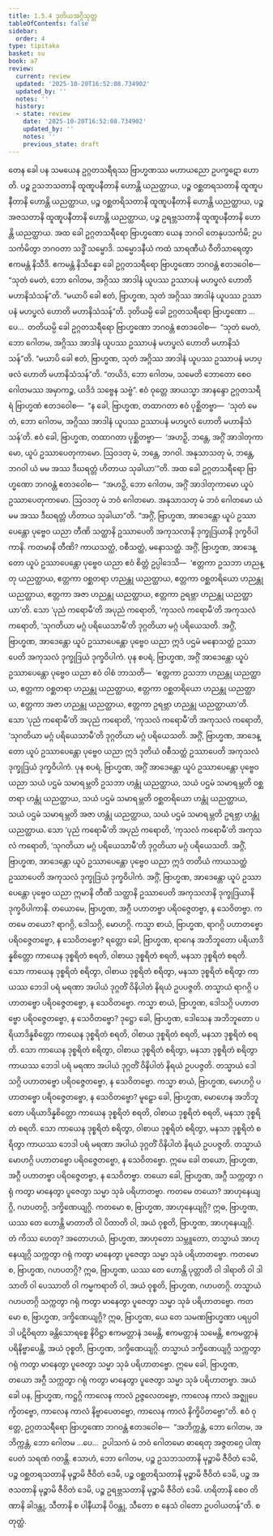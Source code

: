 ```yaml
---
title: 1.5.4 ဒုတိယအဂ္ဂိသုတ္တ
tableOfContents: false
sidebar:
  order: 4
type: tipitaka
basket: su
book: a7
review:
  current: review
  updated: '2025-10-20T16:52:08.734902'
  updated_by: ''
  notes: ''
  history:
  - state: review
    date: '2025-10-20T16:52:08.734902'
    updated_by: ''
    notes: ''
    previous_state: draft
---
```



<DynamicBreadcrumb />


<ReviewStatus review={frontmatter.review} showDetails={true} />

<HypothesisAnnotation frontmatter={frontmatter} />

<Division number="47" book="a7" e="ch" v="16" p="428">

<Paragraph number="239" book="a7">
တေန ခေါ ပန သမယေန ဥဂ္ဂတသရီရဿ ဗြာဟ္မဏဿ မဟာယညော ဥပက္ခဋော ဟောတိ. ပဉ္စ ဥသဘသတာနိ ထူဏူပနီတာနိ ဟောန္တိ ယညတ္ထာယ, ပဉ္စ ဝစ္ဆတရသတာနိ ထူဏူပနီတာနိ ဟောန္တိ ယညတ္ထာယ, ပဉ္စ ဝစ္ဆတရိသတာနိ ထူဏူပနီတာနိ ဟောန္တိ ယညတ္ထာယ, ပဉ္စ အဇသတာနိ ထူဏူပနီတာနိ ဟောန္တိ ယညတ္ထာယ, ပဉ္စ ဥရဗ္ဘသတာနိ ထူဏူပနီတာနိ ဟောန္တိ ယညတ္ထာယ. အထ ခေါ ဥဂ္ဂတသရီရော ဗြာဟ္မဏော ယေန ဘဂဝါ တေနုပသင်္ကမိ; ဥပသင်္ကမိတွာ ဘဂဝတာ သဒ္ဓိံ သမ္မောဒိ. သမ္မောဒနီယံ ကထံ သာရဏီယံ ဝီတိသာရေတွာ ဧကမန္တံ နိသီဒိ. ဧကမန္တံ နိသိန္နော ခေါ ဥဂ္ဂတသရီရော ဗြာဟ္မဏော ဘဂဝန္တံ ဧတဒဝေါစ—
</Paragraph>

<Paragraph number="240" book="a7">
“သုတံ မေတံ, ဘော ဂေါတမ, အဂ္ဂိဿ အာဒါနံ ယူပဿ ဥဿာပနံ မဟပ္ဖလံ ဟောတိ မဟာနိသံသန်”တိ. “မယာပိ ခေါ ဧတံ, ဗြာဟ္မဏ, သုတံ အဂ္ဂိဿ အာဒါနံ ယူပဿ ဥဿာပနံ မဟပ္ဖလံ ဟောတိ မဟာနိသံသန်”တိ. ဒုတိယမ္ပိ ခေါ ဥဂ္ဂတသရီရော ဗြာဟ္မဏော …ပေ…  တတိယမ္ပိ ခေါ ဥဂ္ဂတသရီရော ဗြာဟ္မဏော ဘဂဝန္တံ ဧတဒဝေါစ—  “သုတံ မေတံ, ဘော ဂေါတမ, အဂ္ဂိဿ အာဒါနံ ယူပဿ ဥဿာပနံ မဟပ္ဖလံ ဟောတိ မဟာနိသံသန်”တိ. “မယာပိ ခေါ ဧတံ, ဗြာဟ္မဏ, သုတံ အဂ္ဂိဿ အာဒါနံ ယူပဿ ဥဿာပနံ မဟပ္ဖလံ ဟောတိ မဟာနိသံသန်”တိ. “တယိဒံ, ဘော ဂေါတမ, သမေတိ ဘောတော စေဝ ဂေါတမဿ အမှာကဉ္စ, ယဒိဒံ သဗ္ဗေန သဗ္ဗံ”.
</Paragraph>

<Paragraph number="241" book="a7">
ဧဝံ ဝုတ္တေ အာယသ္မာ အာနန္ဒော ဥဂ္ဂတသရီရံ ဗြာဟ္မဏံ ဧတဒဝေါစ—  “န ခေါ, ဗြာဟ္မဏ, တထာဂတာ ဧဝံ ပုစ္ဆိတဗ္ဗာ—  ‘သုတံ မေတံ, ဘော ဂေါတမ, အဂ္ဂိဿ အာဒါနံ ယူပဿ ဥဿာပနံ မဟပ္ဖလံ ဟောတိ မဟာနိသံသန်’တိ. ဧဝံ ခေါ, ဗြာဟ္မဏ, တထာဂတာ ပုစ္ဆိတဗ္ဗာ—  ‘အဟဉှိ, ဘန္တေ, အဂ္ဂိံ အာဒါတုကာမော, ယူပံ ဥဿာပေတုကာမော. ဩဝဒတု မံ, ဘန္တေ, ဘဂဝါ. အနုသာသတု မံ, ဘန္တေ, ဘဂဝါ ယံ မမ အဿ ဒီဃရတ္တံ ဟိတာယ သုခါယာ’”တိ.
</Paragraph>

<Paragraph number="242" book="a7">
အထ ခေါ ဥဂ္ဂတသရီရော ဗြာဟ္မဏော ဘဂဝန္တံ ဧတဒဝေါစ—  “အဟဉှိ, ဘော ဂေါတမ, အဂ္ဂိံ အာဒါတုကာမော ယူပံ ဥဿာပေတုကာမော. ဩဝဒတု မံ ဘဝံ ဂေါတမော. အနုသာသတု မံ ဘဝံ ဂေါတမော ယံ မမ အဿ ဒီဃရတ္တံ ဟိတာယ သုခါယာ”တိ.
</Paragraph>

<Paragraph number="243" book="a7">
“အဂ္ဂိံ, ဗြာဟ္မဏ, အာဒေန္တော ယူပံ ဥဿာပေန္တော ပုဗ္ဗေဝ ယညာ တီဏိ သတ္ထာနိ ဥဿာပေတိ အကုသလာနိ ဒုက္ခုဒြယာနိ ဒုက္ခဝိပါကာနိ. ကတမာနိ တီဏိ? ကာယသတ္ထံ, ဝစီသတ္ထံ, မနောသတ္ထံ. အဂ္ဂိံ, ဗြာဟ္မဏ, အာဒေန္တော ယူပံ ဥဿာပေန္တော ပုဗ္ဗေဝ ယညာ ဧဝံ စိတ္တံ ဥပ္ပါဒေသိ—  ‘ဧတ္တကာ ဥသဘာ ဟညန္တု ယညတ္ထာယ, ဧတ္တကာ ဝစ္ဆတရာ ဟညန္တု ယညတ္ထာယ, ဧတ္တကာ ဝစ္ဆတရိယော ဟညန္တု ယညတ္ထာယ, ဧတ္တကာ အဇာ ဟညန္တု ယညတ္ထာယ, ဧတ္တကာ ဥရဗ္ဘာ ဟညန္တု ယညတ္ထာယာ’တိ. သော ‘ပုညံ ကရောမီ’တိ အပုညံ ကရောတိ, ‘ကုသလံ ကရောမီ’တိ အကုသလံ ကရောတိ, ‘သုဂတိယာ မဂ္ဂံ ပရိယေသာမီ’တိ ဒုဂ္ဂတိယာ မဂ္ဂံ ပရိယေသတိ. အဂ္ဂိံ, ဗြာဟ္မဏ, အာဒေန္တော ယူပံ ဥဿာပေန္တော ပုဗ္ဗေဝ ယညာ ဣဒံ ပဌမံ မနောသတ္ထံ ဥဿာပေတိ အကုသလံ ဒုက္ခုဒြယံ ဒုက္ခဝိပါကံ.
</Paragraph>

<Paragraph number="244" book="a7">
ပုန စပရံ, ဗြာဟ္မဏ, အဂ္ဂိံ အာဒေန္တော ယူပံ ဥဿာပေန္တော ပုဗ္ဗေဝ ယညာ ဧဝံ ဝါစံ ဘာသတိ—  ‘ဧတ္တကာ ဥသဘာ ဟညန္တု ယညတ္ထာယ, ဧတ္တကာ ဝစ္ဆတရာ ဟညန္တု ယညတ္ထာယ, ဧတ္တကာ ဝစ္ဆတရိယော ဟညန္တု ယညတ္ထာယ, ဧတ္တကာ အဇာ ဟညန္တု ယညတ္ထာယ, ဧတ္တကာ ဥရဗ္ဘာ ဟညန္တု ယညတ္ထာယာ’တိ. သော ‘ပုညံ ကရောမီ’တိ အပုညံ ကရောတိ, ‘ကုသလံ ကရောမီ’တိ အကုသလံ ကရောတိ, ‘သုဂတိယာ မဂ္ဂံ ပရိယေသာမီ’တိ ဒုဂ္ဂတိယာ မဂ္ဂံ ပရိယေသတိ. အဂ္ဂိံ, ဗြာဟ္မဏ, အာဒေန္တော ယူပံ ဥဿာပေန္တော ပုဗ္ဗေဝ ယညာ ဣဒံ ဒုတိယံ ဝစီသတ္ထံ ဥဿာပေတိ အကုသလံ ဒုက္ခုဒြယံ ဒုက္ခဝိပါကံ.
</Paragraph>

<Paragraph number="245" book="a7">
ပုန စပရံ, ဗြာဟ္မဏ, အဂ္ဂိံ အာဒေန္တော ယူပံ ဥဿာပေန္တော ပုဗ္ဗေဝ ယညာ သယံ ပဌမံ သမာရမ္ဘတိ ဥသဘာ ဟန္တုံ ယညတ္ထာယ, သယံ ပဌမံ သမာရမ္ဘတိ ဝစ္ဆတရာ ဟန္တုံ ယညတ္ထာယ, သယံ ပဌမံ သမာရမ္ဘတိ ဝစ္ဆတရိယော ဟန္တုံ ယညတ္ထာယ, သယံ ပဌမံ သမာရမ္ဘတိ အဇာ ဟန္တုံ ယညတ္ထာယ, သယံ ပဌမံ သမာရမ္ဘတိ ဥရဗ္ဘာ ဟန္တုံ ယညတ္ထာယ. သော ‘ပုညံ ကရောမီ’တိ အပုညံ ကရောတိ, ‘ကုသလံ ကရောမီ’တိ အကုသလံ ကရောတိ, ‘သုဂတိယာ မဂ္ဂံ ပရိယေသာမီ’တိ ဒုဂ္ဂတိယာ မဂ္ဂံ ပရိယေသတိ. အဂ္ဂိံ, ဗြာဟ္မဏ, အာဒေန္တော ယူပံ ဥဿာပေန္တော ပုဗ္ဗေဝ ယညာ ဣဒံ တတိယံ ကာယသတ္ထံ ဥဿာပေတိ အကုသလံ ဒုက္ခုဒြယံ ဒုက္ခဝိပါကံ. အဂ္ဂိံ, ဗြာဟ္မဏ, အာဒေန္တော ယူပံ ဥဿာပေန္တော ပုဗ္ဗေဝ ယညာ ဣမာနိ တီဏိ သတ္ထာနိ ဥဿာပေတိ အကုသလာနိ ဒုက္ခုဒြယာနိ ဒုက္ခဝိပါကာနိ.
</Paragraph>

<Paragraph number="246" book="a7">
တယောမေ, ဗြာဟ္မဏ, အဂ္ဂီ ပဟာတဗ္ဗာ ပရိဝဇ္ဇေတဗ္ဗာ, န သေဝိတဗ္ဗာ. ကတမေ တယော? ရာဂဂ္ဂိ, ဒေါသဂ္ဂိ, မောဟဂ္ဂိ.
</Paragraph>

<Paragraph number="247" book="a7">
ကသ္မာ စာယံ, ဗြာဟ္မဏ, ရာဂဂ္ဂိ ပဟာတဗ္ဗော ပရိဝဇ္ဇေတဗ္ဗော, န သေဝိတဗ္ဗော? ရတ္တော ခေါ, ဗြာဟ္မဏ, ရာဂေန အဘိဘူတော ပရိယာဒိန္နစိတ္တော ကာယေန ဒုစ္စရိတံ စရတိ, ဝါစာယ ဒုစ္စရိတံ စရတိ, မနသာ ဒုစ္စရိတံ စရတိ. သော ကာယေန ဒုစ္စရိတံ စရိတွာ, ဝါစာယ ဒုစ္စရိတံ စရိတွာ, မနသာ ဒုစ္စရိတံ စရိတွာ ကာယဿ ဘေဒါ ပရံ မရဏာ အပါယံ ဒုဂ္ဂတိံ ဝိနိပါတံ နိရယံ ဥပပဇ္ဇတိ. တသ္မာယံ ရာဂဂ္ဂိ ပဟာတဗ္ဗော ပရိဝဇ္ဇေတဗ္ဗော, န သေဝိတဗ္ဗော.
</Paragraph>

<Paragraph number="248" book="a7">
ကသ္မာ စာယံ, ဗြာဟ္မဏ, ဒေါသဂ္ဂိ ပဟာတဗ္ဗော ပရိဝဇ္ဇေတဗ္ဗော, န သေဝိတဗ္ဗော? ဒုဋ္ဌော ခေါ, ဗြာဟ္မဏ, ဒေါသေန အဘိဘူတော ပရိယာဒိန္နစိတ္တော ကာယေန ဒုစ္စရိတံ စရတိ, ဝါစာယ ဒုစ္စရိတံ စရတိ, မနသာ ဒုစ္စရိတံ စရတိ. သော ကာယေန ဒုစ္စရိတံ စရိတွာ, ဝါစာယ ဒုစ္စရိတံ စရိတွာ, မနသာ ဒုစ္စရိတံ စရိတွာ ကာယဿ ဘေဒါ ပရံ မရဏာ အပါယံ ဒုဂ္ဂတိံ ဝိနိပါတံ နိရယံ ဥပပဇ္ဇတိ. တသ္မာယံ ဒေါသဂ္ဂိ ပဟာတဗ္ဗော ပရိဝဇ္ဇေတဗ္ဗော, န သေဝိတဗ္ဗော.
</Paragraph>

<Paragraph number="249" book="a7">
ကသ္မာ စာယံ, ဗြာဟ္မဏ, မောဟဂ္ဂိ ပဟာတဗ္ဗော ပရိဝဇ္ဇေတဗ္ဗော, န သေဝိတဗ္ဗော? မူဠှော ခေါ, ဗြာဟ္မဏ, မောဟေန အဘိဘူတော ပရိယာဒိန္နစိတ္တော ကာယေန ဒုစ္စရိတံ စရတိ, ဝါစာယ ဒုစ္စရိတံ စရတိ, မနသာ ဒုစ္စရိတံ စရတိ. သော ကာယေန ဒုစ္စရိတံ စရိတွာ, ဝါစာယ ဒုစ္စရိတံ စရိတွာ, မနသာ ဒုစ္စရိတံ စရိတွာ ကာယဿ ဘေဒါ ပရံ မရဏာ အပါယံ ဒုဂ္ဂတိံ ဝိနိပါတံ နိရယံ ဥပပဇ္ဇတိ. တသ္မာယံ မောဟဂ္ဂိ ပဟာတဗ္ဗော ပရိဝဇ္ဇေတဗ္ဗော, န သေဝိတဗ္ဗော. ဣမေ ခေါ တယော, ဗြာဟ္မဏ, အဂ္ဂီ ပဟာတဗ္ဗာ ပရိဝဇ္ဇေတဗ္ဗာ, န သေဝိတဗ္ဗာ.
</Paragraph>

<Paragraph number="250" book="a7">
တယော ခေါ, ဗြာဟ္မဏ, အဂ္ဂီ သက္ကတွာ ဂရုံ ကတွာ မာနေတွာ ပူဇေတွာ သမ္မာ သုခံ ပရိဟာတဗ္ဗာ. ကတမေ တယော? အာဟုနေယျဂ္ဂိ, ဂဟပတဂ္ဂိ, ဒက္ခိဏေယျဂ္ဂိ.
</Paragraph>

<Paragraph number="251" book="a7">
ကတမော စ, ဗြာဟ္မဏ, အာဟုနေယျဂ္ဂိ? ဣဓ, ဗြာဟ္မဏ, ယဿ တေ ဟောန္တိ မာတာတိ ဝါ ပိတာတိ ဝါ, အယံ ဝုစ္စတိ, ဗြာဟ္မဏ, အာဟုနေယျဂ္ဂိ. တံ ကိဿ ဟေတု? အတောဟယံ, ဗြာဟ္မဏ, အာဟုတော သမ္ဘူတော, တသ္မာယံ အာဟုနေယျဂ္ဂိ သက္ကတွာ ဂရုံ ကတွာ မာနေတွာ ပူဇေတွာ သမ္မာ သုခံ ပရိဟာတဗ္ဗော.
</Paragraph>

<Paragraph number="252" book="a7">
ကတမော စ, ဗြာဟ္မဏ, ဂဟပတဂ္ဂိ? ဣဓ, ဗြာဟ္မဏ, ယဿ တေ ဟောန္တိ ပုတ္တာတိ ဝါ ဒါရာတိ ဝါ ဒါသာတိ ဝါ ပေဿာတိ ဝါ ကမ္မကရာတိ ဝါ, အယံ ဝုစ္စတိ, ဗြာဟ္မဏ, ဂဟပတဂ္ဂိ. တသ္မာယံ ဂဟပတဂ္ဂိ သက္ကတွာ ဂရုံ ကတွာ မာနေတွာ ပူဇေတွာ သမ္မာ သုခံ ပရိဟာတဗ္ဗော.
</Paragraph>

<Paragraph number="253" book="a7">
ကတမော စ, ဗြာဟ္မဏ, ဒက္ခိဏေယျဂ္ဂိ? ဣဓ, ဗြာဟ္မဏ, ယေ တေ သမဏဗြာဟ္မဏာ ပရပ္ပဝါဒါ ပဋိဝိရတာ ခန္တိသောရစ္စေ နိဝိဋ္ဌာ ဧကမတ္တာနံ ဒမေန္တိ, ဧကမတ္တာနံ သမေန္တိ, ဧကမတ္တာနံ ပရိနိဗ္ဗာပေန္တိ, အယံ ဝုစ္စတိ, ဗြာဟ္မဏ, ဒက္ခိဏေယျဂ္ဂိ. တသ္မာယံ ဒက္ခိဏေယျဂ္ဂိ သက္ကတွာ ဂရုံ ကတွာ မာနေတွာ ပူဇေတွာ သမ္မာ သုခံ ပရိဟာတဗ္ဗော. ဣမေ ခေါ, ဗြာဟ္မဏ, တယော အဂ္ဂီ သက္ကတွာ ဂရုံ ကတွာ မာနေတွာ ပူဇေတွာ သမ္မာ သုခံ ပရိဟာတဗ္ဗာ.
</Paragraph>

<Paragraph number="254" book="a7">
အယံ ခေါ ပန, ဗြာဟ္မဏ, ကဋ္ဌဂ္ဂိ ကာလေန ကာလံ ဥဇ္ဇလေတဗ္ဗော, ကာလေန ကာလံ အဇ္ဈုပေက္ခိတဗ္ဗော, ကာလေန ကာလံ နိဗ္ဗာပေတဗ္ဗော, ကာလေန ကာလံ နိက္ခိပိတဗ္ဗော”တိ.
</Paragraph>

<Paragraph number="255" book="a7">
ဧဝံ ဝုတ္တေ, ဥဂ္ဂတသရီရော ဗြာဟ္မဏော ဘဂဝန္တံ ဧတဒဝေါစ—  “အဘိက္ကန္တံ, ဘော ဂေါတမ, အဘိက္ကန္တံ, ဘော ဂေါတမ …ပေ…  ဥပါသကံ မံ ဘဝံ ဂေါတမော ဓာရေတု အဇ္ဇတဂ္ဂေ ပါဏုပေတံ သရဏံ ဂတန္တိ. ဧသာဟံ, ဘော ဂေါတမ, ပဉ္စ ဥသဘသတာနိ မုဉ္စာမိ ဇီဝိတံ ဒေမိ, ပဉ္စ ဝစ္ဆတရသတာနိ မုဉ္စာမိ ဇီဝိတံ ဒေမိ, ပဉ္စ ဝစ္ဆတရိသတာနိ မုဉ္စာမိ ဇီဝိတံ ဒေမိ, ပဉ္စ အဇသတာနိ မုဉ္စာမိ ဇီဝိတံ ဒေမိ, ပဉ္စ ဥရဗ္ဘသတာနိ မုဉ္စာမိ ဇီဝိတံ ဒေမိ. ဟရိတာနိ စေဝ တိဏာနိ ခါဒန္တု, သီတာနိ စ ပါနီယာနိ ပိဝန္တု, သီတော စ နေသံ ဝါတော ဥပဝါယတန်”တိ.

</Paragraph>
</Division>

<Paragraph number="256" type="center" book="a7">
စတုတ္ထံ.
</Paragraph>